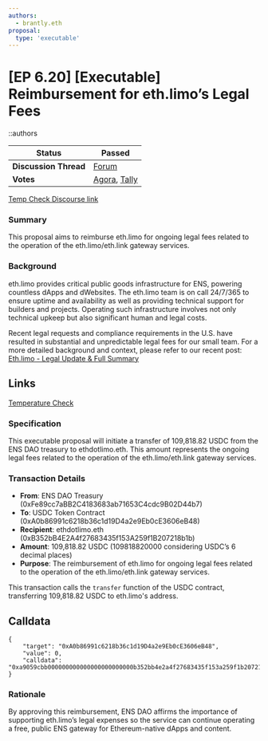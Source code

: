 ```yaml
---
authors:
  - brantly.eth
proposal:
  type: 'executable'
---
```


# [EP 6.20] [Executable] Reimbursement for eth.limo’s Legal Fees

::authors

| **Status**            | Passed                                                                                                                                                                                                                                                  |
| --------------------- | ------------------------------------------------------------------------------------------------------------------------------------------------------------------------------------------------------------------------------------------------------- |
| **Discussion Thread** | [Forum](https://discuss.ens.domains/t/21468)                                                                                                                                                                                                            |
| **Votes**             | [Agora](https://agora.ensdao.org/proposals/28621945985399756809323229823216459792275185227390789031203077499124321674250), [Tally](https://tally.ensdao.org/dao/proposal/28621945985399756809323229823216459792275185227390789031203077499124321674250) |

[Temp Check Discourse link](https://discuss.ens.domains/t/temp-check-reimbursement-for-eth-limo-s-legal-fees/21435)

### Summary

This proposal aims to reimburse eth.limo for ongoing legal fees related to the operation of the eth.limo/eth.link gateway services.

### Background

eth.limo provides critical public goods infrastructure for ENS, powering countless dApps and dWebsites. The eth.limo team is on call 24/7/365 to ensure uptime and availability as well as providing technical support for builders and projects. Operating such infrastructure involves not only technical upkeep but also significant human and legal costs.

Recent legal requests and compliance requirements in the U.S. have resulted in substantial and unpredictable legal fees for our small team. For a more detailed background and context, please refer to our recent post:
[Eth.limo - Legal Update & Full Summary](https://discuss.ens.domains/t/eth-limo-legal-update-full-summary/21377)

## Links

[Temperature Check](https://discuss.ens.domains/t/temp-check-reimbursement-for-eth-limo-s-legal-fees/21435)

### Specification

This executable proposal will initiate a transfer of 109,818.82 USDC from the ENS DAO treasury to ethdotlimo.eth. This amount represents the ongoing legal fees related to the operation of the eth.limo/eth.link gateway services.

### Transaction Details

- **From**: ENS DAO Treasury (0xFe89cc7aBB2C4183683ab71653C4cdc9B02D44b7)
- **To**: USDC Token Contract (0xA0b86991c6218b36c1d19D4a2e9Eb0cE3606eB48)
- **Recipient**: ethdotlimo.eth (0xB352bB4E2A4f27683435f153A259f1B207218b1b)
- **Amount**: 109,818.82 USDC (109818820000 considering USDC’s 6 decimal places)
- **Purpose**: The reimbursement of eth.limo for ongoing legal fees related to the operation of the eth.limo/eth.link gateway services.

This transaction calls the `transfer` function of the USDC contract, transferring 109,818.82 USDC to eth.limo's address.

## Calldata

```
{
    "target": "0xA0b86991c6218b36c1d19D4a2e9Eb0cE3606eB48",
    "value": 0,
    "calldata": "0xa9059cbb000000000000000000000000b352bb4e2a4f27683435f153a259f1b207218b1b0000000000000000000000000000000000000000000000000000001991b635a0"
}
```

### Rationale

By approving this reimbursement, ENS DAO affirms the importance of supporting eth.limo’s legal expenses so the service can continue operating a free, public ENS gateway for Ethereum-native dApps and content.
